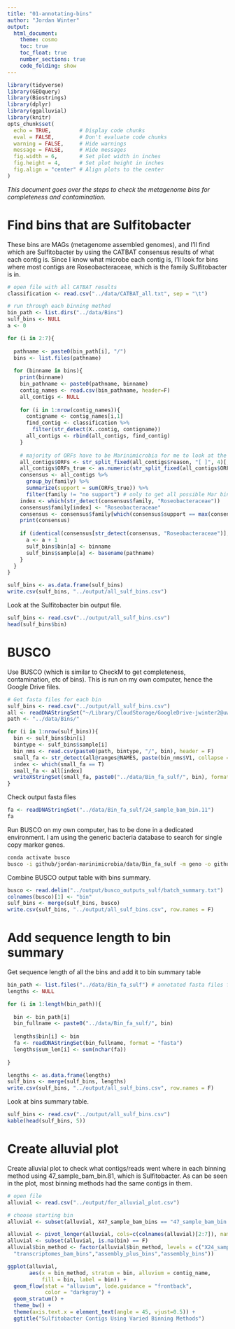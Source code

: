 ```yaml
---
title: "01-annotating-bins"
author: "Jordan Winter"
output: 
  html_document:
    theme: cosmo
    toc: true
    toc_float: true
    number_sections: true
    code_folding: show
---
```


```r
library(tidyverse)
library(GEOquery)
library(Biostrings)
library(dplyr)
library(ggalluvial)
library(knitr)
opts_chunk$set(
  echo = TRUE,         # Display code chunks
  eval = FALSE,        # Don't evaluate code chunks
  warning = FALSE,     # Hide warnings
  message = FALSE,     # Hide messages
  fig.width = 6,       # Set plot width in inches
  fig.height = 4,      # Set plot height in inches
  fig.align = "center" # Align plots to the center
)
```

*This document goes over the steps to check the metagenome bins for completeness and contamination.*

# Find bins that are Sulfitobacter {.unnumbered}

These bins are MAGs (metagenome assembled genomes), and I'll find which are Sulfitobacter by using the CATBAT consensus results of what each contig is. Since I know what microbe each contig is, I'll look for bins where most contigs are Roseobacteraceae, which is the family Sulfitobacter is in.

```r
# open file with all CATBAT results
classification <- read.csv("../data/CATBAT_all.txt", sep = "\t")

# run through each binning method
bin_path <- list.dirs("../data/Bins")
sulf_bins <- NULL
a <- 0

for (i in 2:7){
  
  pathname <- paste0(bin_path[i], "/")
  bins <- list.files(pathname)
  
  for (binname in bins){
    print(binname)
    bin_pathname <- paste0(pathname, binname)
    contig_names <- read.csv(bin_pathname, header=F)
    all_contigs <- NULL
    
    for (i in 1:nrow(contig_names)){
      contigname <- contig_names[i,1]
      find_contig <- classification %>%
        filter(str_detect(X..contig, contigname))
      all_contigs <- rbind(all_contigs, find_contig)
    }
    
    # majority of ORFs have to be Marinimicrobia for me to look at the bin
    all_contigs$ORFs <- str_split_fixed(all_contigs$reason, "[ ]", 4)[,3]
    all_contigs$ORFs_true <- as.numeric(str_split_fixed(all_contigs$ORFs, "[/]", 4)[,1])
    consensus <- all_contigs %>%
      group_by(family) %>%
      summarize(support = sum(ORFs_true)) %>%
      filter(family != "no support") # only to get all possible Mar bins
    index <- which(str_detect(consensus$family, "Roseobacteraceae"))
    consensus$family[index] <- "Roseobacteraceae"
    consensus <- consensus$family[which(consensus$support == max(consensus$support))]
    print(consensus)
    
    if (identical(consensus[str_detect(consensus, "Roseobacteraceae")], character(0)) == F){
      a <- a + 1
      sulf_bins$bin[a] <- binname
      sulf_bins$sample[a] <- basename(pathname)
    }
  }
}

sulf_bins <- as.data.frame(sulf_bins)
write.csv(sulf_bins, "../output/all_sulf_bins.csv")
```

Look at the Sulfitobacter bin output file.

```r
sulf_bins <- read.csv("../output/all_sulf_bins.csv")
head(sulf_bins$bin)
```

# BUSCO {.unnumbered}

Use BUSCO (which is similar to CheckM to get completeness, contamination, etc of bins). This is run on my own computer, hence the Google Drive files.

```r
# Get fasta files for each bin
sulf_bins <- read.csv("../output/all_sulf_bins.csv")
all <- readDNAStringSet("~/Library/CloudStorage/GoogleDrive-jwinter2@uw.edu/Shared drives/Rocap Lab/Project_ODZ_Marinimicrobia_Jordan/Assembly/1058_P1_2018_585_0.2um_assembly_plus.fa")
path <- "../data/Bins/"

for (i in 1:nrow(sulf_bins)){
  bin <- sulf_bins$bin[i]
  bintype <- sulf_bins$sample[i]
  bin_nms <- read.csv(paste0(path, bintype, "/", bin), header = F)
  small_fa <- str_detect(all@ranges@NAMES, paste(bin_nms$V1, collapse = "|"))
  index <- which(small_fa == T)
  small_fa <- all[index]
  writeXStringSet(small_fa, paste0("../data/Bin_fa_sulf/", bin), format = "fasta")
}
```

Check output fasta files

```r
fa <- readDNAStringSet("../data/Bin_fa_sulf/24_sample_bam_bin.11")
fa
```

Run BUSCO on my own computer, has to be done in a dedicated environment. I am using the generic bacteria database to search for single copy marker genes.

```bash
conda activate busco
busco -i github/jordan-marinimicrobia/data/Bin_fa_sulf -m geno -o github/jordan-marinimicrobia/output/busco_outputs_sulf -c 8 --auto-lineage-prok
```

Combine BUSCO output table with bins summary.

```r
busco <- read.delim("../output/busco_outputs_sulf/batch_summary.txt")
colnames(busco)[1] <- "bin"
sulf_bins <- merge(sulf_bins, busco)
write.csv(sulf_bins, "../output/all_sulf_bins.csv", row.names = F)
```

# Add sequence length to bin summary {.unnumbered}

Get sequence length of all the bins and add it to bin summary table

```r
bin_path <- list.files("../data/Bin_fa_sulf") # annotated fasta files for each bin
lengths <- NULL

for (i in 1:length(bin_path)){
  
  bin <- bin_path[i]
  bin_fullname <- paste0("../data/Bin_fa_sulf/", bin)
  
  lengths$bin[i] <- bin
  fa <- readDNAStringSet(bin_fullname, format = "fasta")
  lengths$sum_len[i] <- sum(nchar(fa))
  
}

lengths <- as.data.frame(lengths)
sulf_bins <- merge(sulf_bins, lengths)
write.csv(sulf_bins, "../output/all_sulf_bins.csv", row.names = F)
```

Look at bins summary table.

```r
sulf_bins <- read.csv("../output/all_sulf_bins.csv")
kable(head(sulf_bins, 5))
```

# Create alluvial plot {.unnumbered}

Create alluvial plot to check what contigs/reads went where in each binning method using 47_sample_bam_bin.81, which is Sulfitobacter. As can be seen in the plot, most binning methods had the same contigs in them.

```r
# open file
alluvial <- read.csv("../output/for_alluvial_plot.csv")

# choose starting bin
alluvial <- subset(alluvial, X47_sample_bam_bins == "47_sample_bam_bin.81")

alluvial <- pivot_longer(alluvial, cols=c(colnames(alluvial)[2:7]), names_to="bin_method", values_to="bin")
alluvial <- subset(alluvial, is.na(bin) == F)
alluvial$bin_method <- factor(alluvial$bin_method, levels = c("X24_sample_bam_bins","X47_sample_bam_bins", "short_reads_bam_bins",
  "transcriptomes_bam_bins","assembly_plus_bins","assembly_bins"))

ggplot(alluvial,
       aes(x = bin_method, stratum = bin, alluvium = contig_name,
           fill = bin, label = bin)) +
  geom_flow(stat = "alluvium", lode.guidance = "frontback",
            color = "darkgray") +
  geom_stratum() +
  theme_bw() +
  theme(axis.text.x = element_text(angle = 45, vjust=0.5)) +
  ggtitle("Sulfitobacter Contigs Using Varied Binning Methods")
```
